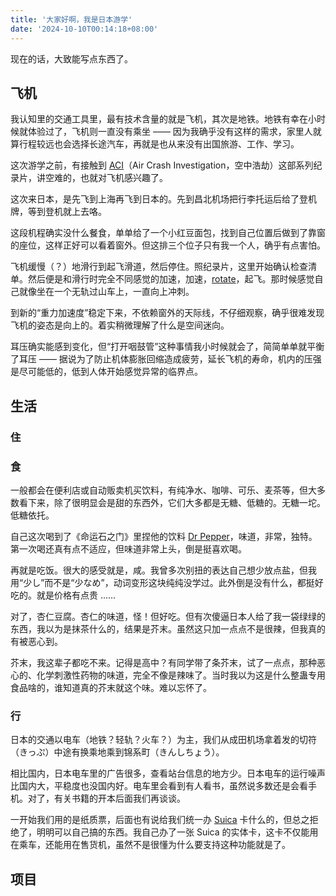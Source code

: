 ```yaml
---
title: '大家好啊，我是日本游学'
date: '2024-10-10T00:14:18+08:00'
---
```


现在的话，大致能写点东西了。

## 飞机

我认知里的交通工具里，最有技术含量的就是飞机，其次是地铁。地铁有幸在小时候就体验过了，飞机则一直没有乘坐 —— 因为我确乎没有这样的需求，家里人就算行程较远也会选择长途汽车，再就是也从来没有出国旅游、工作、学习。

这次游学之前，有接触到 [ACI](https://space.bilibili.com/358422)（Air Crash Investigation，空中浩劫）这部系列纪录片，讲空难的，也就对飞机感兴趣了。

这次来日本，是先飞到上海再飞到日本的。先到昌北机场把行李托运后给了登机牌，等到登机就上去咯。

这段机程确实没什么餐食，单单给了一个小红豆面包，找到自己位置后做到了靠窗的座位，这样正好可以看着窗外。但这排三个位子只有我一个人，确乎有点害怕。

飞机缓慢（？）地滑行到起飞滑道，然后停住。照纪录片，这里开始确认检查清单。然后便是和滑行时完全不同感觉的加速，加速，[rotate](<https://en.wikipedia.org/wiki/Rotation_(aeronautics)>)，起飞。那时候感觉自己就像坐在一个无轨过山车上，一直向上冲刺。

到新的“重力加速度”稳定下来，不依赖窗外的天际线，不仔细观察，确乎很难发现飞机的姿态是向上的。着实稍微理解了什么是空间迷向。

耳压确实能感到变化，但“打开咽鼓管”这种事情我小时候就会了，简简单单就平衡了耳压 —— 据说为了防止机体膨胀回缩造成疲劳，延长飞机的寿命，机内的压强是尽可能低的，低到人体开始感觉异常的临界点。

## 生活

### 住

### 食

一般都会在便利店或自动贩卖机买饮料，有纯净水、咖啡、可乐、麦茶等，但大多数看下来，除了很明显会是甜的东西外，它们大多都是无糖、低糖的。无糖一坨。低糖依托。

自己这次喝到了《命运石之门》里捏他的饮料 [Dr Pepper](https://en.wikipedia.org/wiki/Dr_Pepper)，味道，非常，独特。第一次喝还真有点不适应，但味道非常上头，倒是挺喜欢喝。

再就是吃饭。很大的感受就是，咸。我曾多次别扭的表达自己想少放点盐，但我用“少し”而不是“少なめ”，动词变形这块纯纯没学过。此外倒是没有什么，都挺好吃的。就是价格有点贵 ……

对了，杏仁豆腐。杏仁的味道，怪！但好吃。但有次傻逼日本人给了我一袋绿绿的东西，我以为是抹茶什么的，结果是芥末。虽然这只加一点点不是很辣，但我真的有被恶心到。

芥末，我这辈子都吃不来。记得是高中？有同学带了条芥末，试了一点点，那种恶心的、化学刺激性药物的味道，完全不像是辣味了。当时我以为这是什么整蛊专用食品啥的，谁知道真的芥末就这个味。难以忘怀了。

### 行

日本的交通以电车（地铁？轻轨？火车？）为主，我们从成田机场拿着发的切符（きっぷ）中途有换乘地乘到锦系町（きんしちょう）。

相比国内，日本电车里的广告很多，查看站台信息的地方少。日本电车的运行噪声比国内大，平稳度也没国内好。电车里会看到有人看书，虽然说多数还是会看手机。对了，有关书籍的开本后面我们再谈谈。

一开始我们用的是纸质票，后面也有说给我们统一办 [Suica](https://www.jreast.co.jp/suica) 卡什么的，但总之拒绝了，明明可以自己搞的东西。我自己办了一张 Suica 的实体卡，这卡不仅能用在乘车，还能用在售货机，虽然不是很懂为什么要支持这种功能就是了。

## 项目
